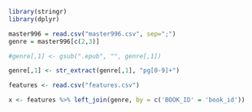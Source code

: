 ```r
library(stringr)
library(dplyr)
```

```r
master996 = read.csv("master996.csv", sep=";")
genre = master996[c(2,3)]
```

```r
#genre[,1] <- gsub(".epub", "", genre[,1])
```

```r
genre[,1] <- str_extract(genre[,1], "pg[0-9]+")
```


```r
features <- read.csv("features.csv")
```

```r
x <- features %>% left_join(genre, by = c('BOOK_ID' = 'book_id'))
```